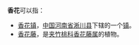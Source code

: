 '''香花'''可以指：
*[[香花镇|香花镇]]，[[中国|中国]][[河南省|河南省]][[淅川县|淅川县]]下辖的一个[[镇|镇]]。
*[[香花藤|香花藤]]，是[[夹竹桃科|夹竹桃科]][[香花藤属|香花藤属]]的植物。
{{disambig|Cat=二字亞洲相關消歧義}}